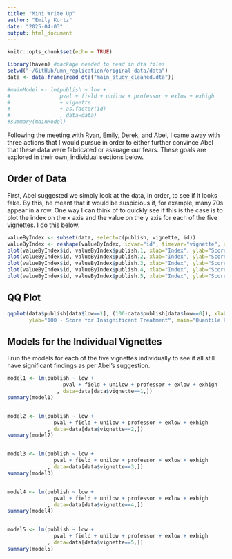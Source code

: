 ```yaml
---
title: "Mini Write Up"
author: "Emily Kurtz"
date: "2025-04-03"
output: html_document
---
```


```r
knitr::opts_chunk$set(echo = TRUE)
```

```r
library(haven) #package needed to read in dta files
setwd("~/GitHub/umn_replication/original-data/data")
data <- data.frame(read_dta("main_study_cleaned.dta"))

#mainModel <- lm(publish ~ low +
#                pval + field + unilow + professor + exlow + exhigh
#                + vignette
#                + as.factor(id)
#                , data=data)
#summary(mainModel)
```

Following the meeting with Ryan, Emily, Derek, and Abel, I came away with three actions that I would pursue in order to either further convince Abel that these data were fabricated or assuage our fears. These goals are explored in their own, individual sections below.

## Order of Data

First, Abel suggested we simply look at the data, in order, to see if it looks fake. By this, he meant that it would be suspicious if, for example, many 70s appear in a row. One way I can think of to quickly see if this is the case is to plot the index on the x axis and the value on the y axis for each of the five vignettes. I do this below.


```r
valueByIndex <- subset(data, select=c(publish, vignette, id))
valueByIndex <- reshape(valueByIndex, idvar="id", timevar="vignette", direction="wide")
plot(valueByIndex$id, valueByIndex$publish.1, xlab="Index", ylab="Score for Vignette 1")
plot(valueByIndex$id, valueByIndex$publish.2, xlab="Index", ylab="Score for Vignette 2")
plot(valueByIndex$id, valueByIndex$publish.3, xlab="Index", ylab="Score for Vignette 3")
plot(valueByIndex$id, valueByIndex$publish.4, xlab="Index", ylab="Score for Vignette 4")
plot(valueByIndex$id, valueByIndex$publish.5, xlab="Index", ylab="Score for Vignette 5")
```

## QQ Plot

```r
qqplot(data$publish[data$low==1], (100-data$publish[data$low==0]), xlab="Score for Significant Treatment",
       ylab="100 - Score for Insignificant Treatment", main="Quantile Plot")
```

## Models for the Individual Vignettes

I run the models for each of the five vignettes individually to see if all still have significant findings as per Abel's suggestion.

```r
model1 <- lm(publish ~ low +
                  pval + field + unilow + professor + exlow + exhigh
                , data=data[data$vignette==1,])
summary(model1)


model2 <- lm(publish ~ low +
               pval + field + unilow + professor + exlow + exhigh
             , data=data[data$vignette==2,])
summary(model2)


model3 <- lm(publish ~ low +
               pval + field + unilow + professor + exlow + exhigh
             , data=data[data$vignette==3,])
summary(model3)


model4 <- lm(publish ~ low +
               pval + field + unilow + professor + exlow + exhigh
             , data=data[data$vignette==4,])
summary(model4)


model5 <- lm(publish ~ low +
               pval + field + unilow + professor + exlow + exhigh
             , data=data[data$vignette==5,])
summary(model5)
```


